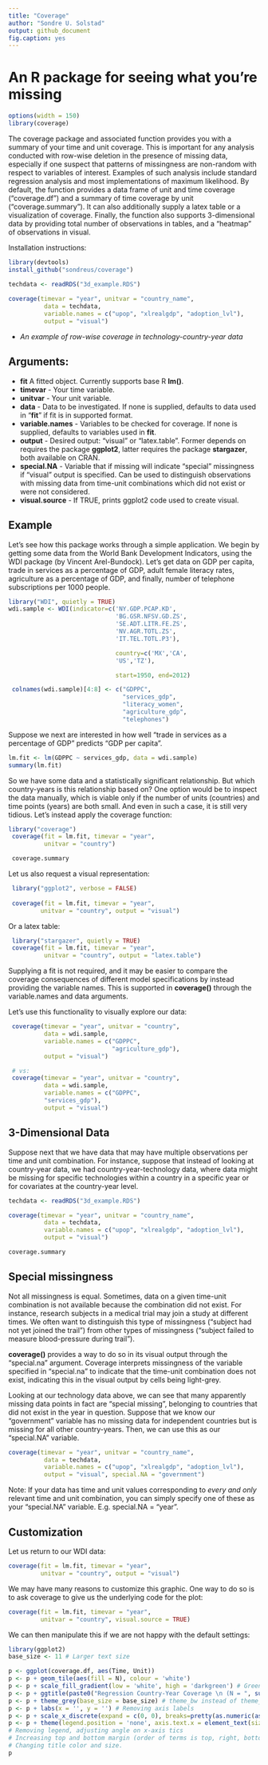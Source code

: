 ```yaml
---
title: "Coverage"
author: "Sondre U. Solstad"
output: github_document
fig.caption: yes
---
```

#  An R package for seeing what you're missing

```r
options(width = 150)
library(coverage)
```

The coverage package and associated function provides you with a summary of your time and unit coverage. This is important for any analysis conducted with row-wise deletion in the presence of missing data, especially if one suspect that patterns of missingness are non-random with respect to variables of interest. Examples of such analysis include standard regression analysis and most implementations of maximum likelihood. By default, the function provides a data frame of unit and time coverage ("coverage.df") and a summary of time coverage by unit ("coverage.summary"). It can also additionally supply a latex table or a visualization of coverage. Finally, the function also supports 3-dimensional data by providing total number of observations in tables, and a "heatmap" of observations in visual.

Installation instructions:
```r
library(devtools)
install_github("sondreus/coverage")
```


```r
techdata <- readRDS("3d_example.RDS")
 
coverage(timevar = "year", unitvar = "country_name",
          data = techdata,
          variable.names = c("upop", "xlrealgdp", "adoption_lvl"),
          output = "visual")

```

- *An example of row-wise coverage in technology-country-year data*

## Arguments: 

* **fit** A fitted object. Currently supports base R **lm()**.
* **timevar** - Your time variable.
* **unitvar** - Your unit variable.
* **data** - Data to be investigated. If none is supplied, defaults to data used in "**fit**" if fit is in supported format.
* **variable.names** - Variables to be checked for coverage. If none is supplied, defaults to variables used in **fit**.
* **output** - Desired output: "visual" or "latex.table". Former depends on requires the package **ggplot2**, latter requires the package **stargazer**, both available on CRAN.
* **special.NA** - Variable that if missing will indicate "special" missingness if "visual" output is specified. Can be used to distinguish observations with missing data from time-unit combinations which did not exist or were not considered.
* **visual.source** - If TRUE, prints ggplot2 code used to create visual.

## Example

Let's see how this package works through a simple application. We begin by getting some data from the World Bank Development Indicators, using the WDI package (by Vincent Arel-Bundock). Let's get data on GDP per capita, trade in services as a percentage of GDP, adult female literacy rates, agriculture as a percentage of GDP, and finally, number of telephone subscriptions per 1000 people.
```r
library("WDI", quietly = TRUE)
wdi.sample <- WDI(indicator=c('NY.GDP.PCAP.KD',
                              'BG.GSR.NFSV.GD.ZS',
                              'SE.ADT.LITR.FE.ZS',
                              'NV.AGR.TOTL.ZS',
                              'IT.TEL.TOTL.P3'),

                              country=c('MX','CA',
                              'US','TZ'),

                              start=1950, end=2012)

 colnames(wdi.sample)[4:8] <- c("GDPPC",
                                "services_gdp",
                                "literacy_women",
                                "agriculture_gdp",
                                "telephones")
```

Suppose we next are interested in how well "trade in services as a percentage of GDP" predicts "GDP per capita".

```r
lm.fit <- lm(GDPPC ~ services_gdp, data = wdi.sample)
summary(lm.fit)
```

So we have some data and a statistically significant relationship. But which country-years is this relationship based on? One option would be to inspect the data manually, which is viable only if the number of units (countries) and time points (years) are both small. And even in such a case, it is still very tidious. Let's instead apply the coverage function:

```r
library("coverage")
 coverage(fit = lm.fit, timevar = "year",
          unitvar = "country")

 coverage.summary
```

Let us also request a visual representation:
```r
 library("ggplot2", verbose = FALSE)
 
 coverage(fit = lm.fit, timevar = "year",
         unitvar = "country", output = "visual")
```

Or a latex table:
```r
 library("stargazer", quietly = TRUE)
 coverage(fit = lm.fit, timevar = "year",
          unitvar = "country", output = "latex.table")
```

Supplying a fit is not required, and it may be easier to compare the coverage consequences of different model specifications by instead providing the variable names. This is supported in **coverage()** through the variable.names and data arguments.


Let's use this functionality to visually explore our data:

```r
 coverage(timevar = "year", unitvar = "country",
          data = wdi.sample,
          variable.names = c("GDPPC",
                             "agriculture_gdp"),
          output = "visual")

 # vs:
 coverage(timevar = "year", unitvar = "country",
          data = wdi.sample,
          variable.names = c("GDPPC",
          "services_gdp"),
          output = "visual")

```

## 3-Dimensional Data 

Suppose next that we have data that may have multiple observations per time and unit combination. For instance, suppose that instead of looking at country-year data, we had country-year-technology data, where data might be missing for specific technologies within a country in a specific year or for covariates at the country-year level.

```r
techdata <- readRDS("3d_example.RDS")

coverage(timevar = "year", unitvar = "country_name",
          data = techdata,
          variable.names = c("upop", "xlrealgdp", "adoption_lvl"),
          output = "visual")

coverage.summary

```

## Special missingness

Not all missingness is equal. Sometimes, data on a given time-unit combination is not available because the combination did not exist. For instance, research subjects in a medical trial may join a study at different times. We often want to distinguish this type of missingness ("subject had not yet joined the trail") from other types of missingness ("subject failed to measure blood-pressure during trail"). 

**coverage()** provides a way to do so in its visual output through the "special.na" argument. Coverage interprets missingness of the variable specified in "special.na" to indicate that the time-unit combination does not exist, indicating this in the visual output by cells being light-grey. 

Looking at our technology data above, we can  see that many apparently missing data points in fact are "special missing", belonging to countries that did not exist in the year in question. Suppose that we know our "government" variable has no missing data for independent countries but is missing for all other country-years. Then, we can use this as our "special.NA" variable.

```r

coverage(timevar = "year", unitvar = "country_name",
          data = techdata,
          variable.names = c("upop", "xlrealgdp", "adoption_lvl"),
          output = "visual", special.NA = "government")

```

Note: If your data has time and unit values corresponding to *every and only* relevant time and unit combination, you can simply specify one of these as your "special.NA" variable. E.g. special.NA = "year". 


## Customization

Let us return to our WDI data:
```r
coverage(fit = lm.fit, timevar = "year",
         unitvar = "country", output = "visual")
```

We may have many reasons to customize this graphic. One way to do so is to ask coverage to give us the underlying code for the plot:

```r
coverage(fit = lm.fit, timevar = "year",
         unitvar = "country", visual.source = TRUE)
```

We can then manipulate this if we are not happy with the default settings:

```r
library(ggplot2)
base_size <- 11 # Larger text size

p <- ggplot(coverage.df, aes(Time, Unit))  
p <- p + geom_tile(aes(fill = N), colour = 'white') 
p <- p + scale_fill_gradient(low = 'white', high = 'darkgreen') # Green instead of blue 
p <- p + ggtitle(paste0("Regression Country-Year Coverage \n (N = ", sum(coverage.df$N), ")")) # Adding title
p <- p + theme_grey(base_size = base_size) # theme_bw instead of theme_grey 
p <- p + labs(x = '', y = '') # Removing axis labels 
p <- p + scale_x_discrete(expand = c(0, 0), breaks=pretty(as.numeric(as.character(coverage.df$Time)), n=25)) + scale_y_discrete(expand = c(0, 0)) # Changing number of x-axis tics
p <- p + theme(legend.position = 'none', axis.text.x = element_text(size = base_size * 0.8, angle = 320, hjust = 0, colour = 'grey50'), plot.margin = unit(c(10, 15, 10, 5), "pt"), plot.title = element_text(color="grey50", size=12)) 
# Removing legend, adjusting angle on x-axis tics 
# Increasing top and bottom margin (order of terms is top, right, bottom, left)
# Changing title color and size.
p

```




